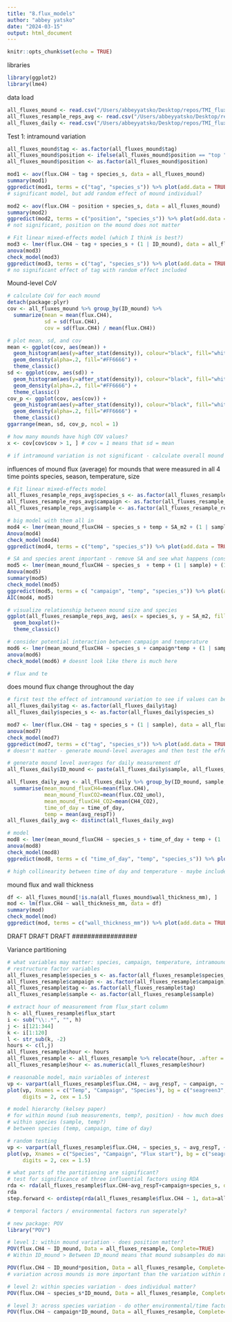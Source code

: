 ```yaml
---
title: "8.flux_models"
author: "abbey yatsko"
date: "2024-03-15"
output: html_document
---
```


```r
knitr::opts_chunk$set(echo = TRUE)
```

libraries
```r
library(ggplot2)
library(lme4)
```

data load 
```r
all_fluxes_mound <- read.csv("/Users/abbeyyatsko/Desktop/repos/TMI_flux/data/finalfluxes/all_fluxes_mound.csv")
all_fluxes_resample_reps_avg <- read.csv("/Users/abbeyyatsko/Desktop/repos/TMI_flux/data/finalfluxes/all_fluxes_resample_reps_avg.csv")
all_fluxes_daily <- read.csv("/Users/abbeyyatsko/Desktop/repos/TMI_flux/data/finalfluxes/all_daily_fluxes.csv")
```

Test 1: intramound variation
```r
all_fluxes_mound$tag <- as.factor(all_fluxes_mound$tag) 
all_fluxes_mound$position <- ifelse(all_fluxes_mound$position == "top ", "top", all_fluxes_mound$position)
all_fluxes_mound$position <- as.factor(all_fluxes_mound$position) 

mod1 <- aov(flux.CH4 ~ tag + species_s, data = all_fluxes_mound)
summary(mod1)
ggpredict(mod1, terms = c("tag", "species_s")) %>% plot(add.data = TRUE)
# significant model, but add random effect of mound individual? 

mod2 <- aov(flux.CH4 ~ position + species_s, data = all_fluxes_mound)
summary(mod2)
ggpredict(mod2, terms = c("position", "species_s")) %>% plot(add.data = TRUE)
# not significant, position on the mound does not matter

# Fit linear mixed-effects model (which I think is best?)
mod3 <- lmer(flux.CH4 ~ tag + species_s + (1 | ID_mound), data = all_fluxes_mound)
anova(mod3)
check_model(mod3)
ggpredict(mod3, terms = c("tag", "species_s")) %>% plot(add.data = TRUE)
# no significant effect of tag with random effect included
```

Mound-level CoV 
```r
# calculate CoV for each mound
detach(package:plyr)
cov <- all_fluxes_mound %>% group_by(ID_mound) %>% 
  summarize(mean = mean(flux.CH4), 
            sd = sd(flux.CH4),
            cov = sd(flux.CH4) / mean(flux.CH4))

# plot mean, sd, and cov
mean <- ggplot(cov, aes(mean)) +
  geom_histogram(aes(y=after_stat(density)), colour="black", fill="white")+
  geom_density(alpha=.2, fill="#FF6666") +
  theme_classic()
sd <- ggplot(cov, aes(sd)) +
  geom_histogram(aes(y=after_stat(density)), colour="black", fill="white")+
  geom_density(alpha=.2, fill="#FF6666") +
  theme_classic()
cov_p <- ggplot(cov, aes(cov)) +
  geom_histogram(aes(y=after_stat(density)), colour="black", fill="white")+
  geom_density(alpha=.2, fill="#FF6666") +
  theme_classic()
ggarrange(mean, sd, cov_p, ncol = 1)

# how many mounds have high COV values?
x <- cov[cov$cov > 1, ] # cov = 1 means that sd = mean 

# if intramound variation is not significant - calculate overall mound average and use this in further analyses
```

influences of mound flux (average) for mounds that were measured in all 4 time points
species, season, temperature, size
```r
# Fit linear mixed-effects model
all_fluxes_resample_reps_avg$species_s <- as.factor(all_fluxes_resample_reps_avg$species_s)
all_fluxes_resample_reps_avg$campaign <- as.factor(all_fluxes_resample_reps_avg$campaign)
all_fluxes_resample_reps_avg$sample <- as.factor(all_fluxes_resample_reps_avg$sample)

# big model with them all in 
mod4 <- lmer(mean_mound_fluxCH4 ~ species_s + temp + SA_m2 + (1 | sample) + (1|campaign), data = all_fluxes_resample_reps_avg)
Anova(mod4)
check_model(mod4)
ggpredict(mod4, terms = c("temp", "species_s")) %>% plot(add.data = TRUE)

# SA and species arent important - remove SA and see what happens (consider species_s*SA_m2, but not significant, remove SA)
mod5 <- lmer(mean_mound_fluxCH4 ~ species_s  + temp + (1 | sample) + (1|campaign), data = all_fluxes_resample_reps_avg)
Anova(mod5)
summary(mod5)
check_model(mod5)
ggpredict(mod5, terms = c( "campaign", "temp", "species_s")) %>% plot(add.data = TRUE)
AIC(mod4, mod5)

# visualize relationship between mound size and species 
ggplot(all_fluxes_resample_reps_avg, aes(x = species_s, y = SA_m2, fill = species_s))+
  geom_boxplot()+
  theme_classic()

# consider potential interaction between campaign and temperature
mod6 <- lmer(mean_mound_fluxCH4 ~ species_s + campaign*temp + (1 | sample), data = all_fluxes_resample_reps_avg)
anova(mod6)
check_model(mod6) # doesnt look like there is much here

# flux and te
```

does mound flux change throughout the day 
```r
# first test the effect of intramound variation to see if values can be averaged
all_fluxes_daily$tag <- as.factor(all_fluxes_daily$tag)
all_fluxes_daily$species_s <- as.factor(all_fluxes_daily$species_s)

mod7 <- lmer(flux.CH4 ~ tag + species_s + (1 | sample), data = all_fluxes_daily)
anova(mod7)
check_model(mod7)
ggpredict(mod7, terms = c("tag", "species_s")) %>% plot(add.data = TRUE)
# doesn't matter - generate mound-level averages and then test the effect of time of day 

# generate mound level averages for daily measurement df
all_fluxes_daily$ID_mound <- paste(all_fluxes_daily$sample, all_fluxes_daily$time_of_day, sep = "-")

all_fluxes_daily_avg <- all_fluxes_daily %>% group_by(ID_mound, sample, species_s) %>% 
  summarise(mean_mound_fluxCH4=mean(flux.CH4),
            mean_mound_fluxCO2=mean(flux.CO2_umol), 
            mean_mound_fluxCH4_CO2=mean(CH4_CO2), 
            time_of_day = time_of_day, 
            temp = mean(avg_respT))
all_fluxes_daily_avg <- distinct(all_fluxes_daily_avg)

# model 
mod8 <- lmer(mean_mound_fluxCH4 ~ species_s + time_of_day + temp + (1 | sample), data = all_fluxes_daily_avg)
anova(mod8)
check_model(mod8)
ggpredict(mod8, terms = c( "time_of_day", "temp", "species_s")) %>% plot(add.data = TRUE)

# high collinearity between time of day and temperature - maybe include interaction? 
```

mound flux and wall thickness 
```r
df <- all_fluxes_mound[!is.na(all_fluxes_mound$wall_thickness_mm), ]
mod <- lm(flux.CH4 ~ wall_thickness_mm, data = df)
summary(mod)
check_model(mod)
ggpredict(mod, terms = c("wall_thickness_mm")) %>% plot(add.data = TRUE)
```

#################
DRAFT DRAFT DRAFT 
#################

Variance partitioning 
```r
# what variables may matter: species, campaign, temperature, intramound position, hour of measurement, individual mound?
# restructure factor variables
all_fluxes_resample$species_s <- as.factor(all_fluxes_resample$species_s) 
all_fluxes_resample$campaign <- as.factor(all_fluxes_resample$campaign)
all_fluxes_resample$tag <- as.factor(all_fluxes_resample$tag)
all_fluxes_resample$sample <- as.factor(all_fluxes_resample$sample)

# extract hour of measurement from flux_start column 
h <- all_fluxes_resample$flux_start
i <- sub("\\:.*", "", h)
j <- i[121:344]
k <- i[1:120]
l <- str_sub(k, -2)
hours <- c(l,j)
all_fluxes_resample$hour <- hours
all_fluxes_resample <- all_fluxes_resample %>% relocate(hour, .after = flux_start)
all_fluxes_resample$hour <- as.numeric(all_fluxes_resample$hour)

# reasonable model, main variables of interest
vp <- varpart(all_fluxes_resample$flux.CH4, ~ avg_respT, ~ campaign, ~ species_s, data = all_fluxes_resample)
plot(vp, Xnames = c("Temp", "Campaign", "Species"), bg = c("seagreen3", "mediumpurple", "yellow"), alpha = 80, 
     digits = 2, cex = 1.5)

# model hierarchy (kelsey paper) 
# for within mound (sub measurements, temp?, position) - how much does it matter for intramound measures?
# within species (sample, temp?)
# between species (temp, campaign, time of day)

# random testing 
vp <- varpart(all_fluxes_resample$flux.CH4, ~ species_s, ~ avg_respT, ~ hour, data = all_fluxes_resample)
plot(vp, Xnames = c("Species", "Campaign", "Flux start"), bg = c("seagreen3", "mediumpurple", "yellow"), alpha = 80, 
     digits = 2, cex = 1.5)

# what parts of the partitioning are significant?
# test for significance of three influential factors using RDA
rda <- rda(all_fluxes_resample$flux.CH4~avg_respT+campaign+species_s, data=all_fluxes_resample)
rda
step.forward <- ordistep(rda(all_fluxes_resample$flux.CH4 ~ 1, data=all_fluxes_resample), scope=formula (rda), direction="forward", pstep=1000)

# temporal factors / environmental factors run seperately? 

# new package: POV
library("POV")

# level 1: within mound variation - does position matter? 
POV(flux.CH4 ~ ID_mound, Data = all_fluxes_resample, Complete=TRUE)
# Within ID_mound > Between ID_mound means that mound subsamples do matter? 

POV(flux.CH4 ~ ID_mound*position, Data = all_fluxes_resample, Complete=TRUE)
# variation across mounds is more important than the variation within mounds? 

# level 2: within species variation - does individual matter? 
POV(flux.CH4 ~ species_s*ID_mound, Data = all_fluxes_resample, Complete=TRUE)

# level 3: across species variation - do other environmental/time factors matter?
POV(flux.CH4 ~ campaign*ID_mound, Data = all_fluxes_resample, Complete=TRUE)

```

